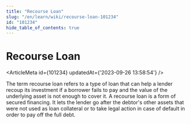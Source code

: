 ```yaml
---
title: "Recourse Loan"
slug: "/en/learn/wiki/recourse-loan-101234"
id: "101234"
hide_table_of_contents: true
---
```



# Recourse Loan

<ArticleMeta id={101234} updatedAt={'2023-09-26 13:58:54'} />
<div className='border-solid border-b border-t-0 my-4 border-[var(--ifm-color-gray-300)]' />

The term recourse loan refers to a type of loan that can help a lender recoup its investment if a borrower fails to pay and the value of the underlying asset is not enough to cover it. A recourse loan is a form of secured financing. It lets the lender go after the debtor's other assets that were not used as loan collateral or to take legal action in case of default in order to pay off the full debt.
